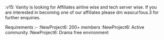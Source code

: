 :v15: Vanity is looking for Affiliates airline wise and tech server wise. If you are interested in becoming one of our affiliates please dm wascur1ous.3 for further enquiries.

Requirements :-
:NewProject6: 200+ members
:NewProject6: Active community
:NewProject6: Drama free environment